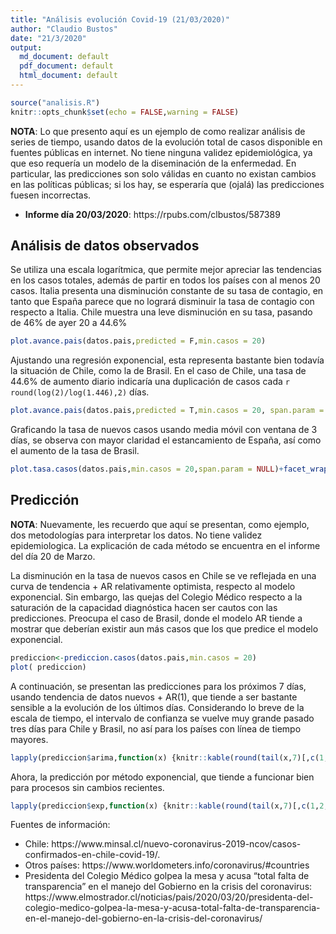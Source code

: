 ```yaml
---
title: "Análisis evolución Covid-19 (21/03/2020)"
author: "Claudio Bustos"
date: "21/3/2020"
output:
  md_document: default
  pdf_document: default
  html_document: default
---
```


```r
source("analisis.R")
knitr::opts_chunk$set(echo = FALSE,warning = FALSE)
```

**NOTA**: Lo que presento aquí es un ejemplo de como realizar análisis de series de tiempo, usando datos de la evolución total de casos disponible en fuentes públicas en internet. No tiene ninguna validez epidemiológica, ya que eso requería un modelo de la diseminación de la enfermedad. En particular, las predicciones son solo válidas en cuanto no existan cambios en las políticas públicas; si los hay, se esperaría que (ojalá) las predicciones fuesen incorrectas.

* **Informe día 20/03/2020**: https://rpubs.com/clbustos/587389

## Análisis de datos observados

Se utiliza una escala logarítmica, que permite mejor apreciar las tendencias en los casos totales, además de partir en todos los países con al menos 20 casos. Italia presenta una disminución constante de su tasa de contagio, en tanto que España parece que no logrará disminuir la tasa de contagio con respecto a Italia.  Chile muestra una leve disminución en su tasa, pasando de 46% de ayer 20 a 44.6%

```r
plot.avance.pais(datos.pais,predicted = F,min.casos = 20)
```


Ajustando una regresión exponencial, esta representa bastante bien todavía la situación de Chile, como la de Brasil. En el caso de Chile, una tasa de 44.6% de aumento diario indicaría una duplicación de casos cada `r round(log(2)/log(1.446),2)` días.
```r
plot.avance.pais(datos.pais,predicted = T,min.casos = 20, span.param = NULL)+facet_wrap(~pais)
```

Graficando la tasa de nuevos casos usando media móvil con ventana de 3 días, se observa con mayor claridad el estancamiento de España, así como el aumento de la tasa de Brasil. 
```r
plot.tasa.casos(datos.pais,min.casos = 20,span.param = NULL)+facet_wrap(~pais)+ylim(0.5,2.5)+geom_abline(intercept=1.446, slope=0,alpha=0.5)
```


## Predicción

**NOTA**: Nuevamente, les recuerdo que aquí se presentan, como ejemplo, dos metodologías para interpretar los datos. No tiene validez epidemiologica. La explicación de cada método se encuentra en el informe del día 20 de Marzo.

La disminución en la tasa de nuevos casos en Chile se ve reflejada en una curva de tendencia + AR relativamente optimista, respecto al modelo exponencial. Sin embargo, las quejas del Colegio Médico respecto a la saturación de la capacidad diagnóstica hacen ser cautos con las predicciones. Preocupa el caso de Brasil, donde el modelo AR tiende a mostrar que deberían existir aun más casos que los que predice el modelo exponencial.

```r
prediccion<-prediccion.casos(datos.pais,min.casos = 20)
plot( prediccion)
```

A continuación, se presentan las predicciones para los próximos 7 días, usando tendencia de datos nuevos + AR(1), que tiende a ser bastante sensible a la evolución de los últimos días. Considerando lo breve de la escala de tiempo, el intervalo de confianza se vuelve muy grande pasado tres días para Chile y Brasil, no así para los países con línea de tiempo mayores.
```r
lapply(prediccion$arima,function(x) {knitr::kable(round(tail(x,7)[,c(1,2,3,4)],2))})
```

Ahora, la predicción por método exponencial, que tiende a funcionar bien para procesos sin cambios recientes.

```r
lapply(prediccion$exp,function(x) {knitr::kable(round(tail(x,7)[,c(1,2,3,4)],2))})
```

Fuentes de información:

* Chile: https://www.minsal.cl/nuevo-coronavirus-2019-ncov/casos-confirmados-en-chile-covid-19/.
* Otros países: https://www.worldometers.info/coronavirus/#countries
* Presidenta del Colegio Médico golpea la mesa y acusa "total falta de transparencia" en el manejo del Gobierno en la crisis del coronavirus: https://www.elmostrador.cl/noticias/pais/2020/03/20/presidenta-del-colegio-medico-golpea-la-mesa-y-acusa-total-falta-de-transparencia-en-el-manejo-del-gobierno-en-la-crisis-del-coronavirus/

